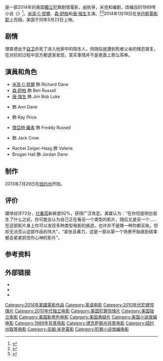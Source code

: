 {{NoteTA
|T=zh-hans:七月寒潮;zh-tw:七月寒潮;zh-hk:七月寒戰
|1=zh-hans:七月寒潮;zh-tw:七月寒潮;zh-hk:七月寒戰
|G1=Show
}}
{{Infobox film
| name           = 七月寒戰
| original_name  = ''Cold in July''
| image          = Moviepostercoldinjuly.jpg
| image_size     = 220px
| caption        = 电影海报
| director       = {{link-en|吉姆·米克|Jim Mickle}}
| producer       = Linda Moran<br />Rene Bastian<br />Adam Folk<br />Marie Savare
| screenplay     = {{link-en|尼克·達米奇|Nick Damici}}<br />吉姆·米克
| based_on       = 《''{{link-en|Cold in July (novel)|Cold in July (novel)|Cold in July}}''》<br />作者：{{link-en|喬·R·蘭斯代爾|Joe R. Lansdale}}
| starring       = [[米高·C·賀爾|米高·C·賀爾]]<br />[[森·舒柏|森·舒柏]]<br />[[唐·強生|唐·強生]]
| music          = Jeff Grace
| cinematography = Ryan Samul
| editing        = John Paul Horstmann<br />吉姆·米克
| studio         = BSM Studio<br />Belladonna Production<br />Backup Media<br />Paradise City
| distributor    = {{link-en|IFC Films|IFC Films}}
| released       = {{film date|2014|01|18|[[辛丹斯電影節|辛丹斯電影節]]|2014|5|23|美国}}
| runtime        = 109分钟
| country        = 美国
| language       = 英语
| budget         = 
| gross          = $427,418
| cn_name = 七月寒潮
| hk_name = 七月寒戰
| tw_name = 七月寒潮
}}
{{作品名稱|name=''Cold in July''|hk=七月寒戰|tw=七月寒潮|equiv-cn=tw}}是一部2014年的美国[[獨立電影|獨立]]犯罪剧情電影，由{{link-en|吉姆·米克|Jim Mickle}}执导，米克和{{link-en|尼克·達米奇|Nick Damici}}编剧，改编自{{link-en|喬·R·蘭斯代爾|Joe R. Lansdale}}的1989年小说《''{{link-en|Cold in July (novel)|Cold in July (novel)|Cold in July}}''》<ref name=den>{{cite web|last=Buxton|first=Marc|title=Cold in July Author Joe R. Lansdale Talks About The Movie Adaptation|url=http://www.denofgeek.us/movies/cold-in-july/232081/cold-in-july-author-joe-r-lansdale-talks-about-the-movie-adaptation|work=[[Den_of_Geek|Den of Geek]]|date=January 16, 2014|accessdate=12 May 2014|archive-date=2014-05-12|archive-url=https://web.archive.org/web/20140512222213/http://www.denofgeek.us/movies/cold-in-july/232081/cold-in-july-author-joe-r-lansdale-talks-about-the-movie-adaptation|dead-url=no}}</ref>。[[米高·C·賀爾|米高·C·賀爾]]、[[森·舒柏|森·舒柏]]和[[唐·強生|唐·強生]]主演。<ref>{{cite web|title=Shepard, Johnson, Shaw Join 'Cold in July' (EXCLUSIVE)|url=http://variety.com/2013/film/international/shepard-johnson-shaw-join-cold-in-july-exclusive-1200597423/|last=Hopewell|first=John|work=[[Variety_(magazine)|Variety]]|date=September 3, 2013|accessdate=October 24, 2013|archive-date=2014-02-18|archive-url=https://web.archive.org/web/20140218090544/http://variety.com/2013/film/international/shepard-johnson-shaw-join-cold-in-july-exclusive-1200597423/|dead-url=no}}</ref><ref name=thr>{{cite news|last=Nani|first=James|title="Dexter" Star Films in Kingston|url=http://www.recordonline.com/apps/pbcs.dll/article?AID=/20130730/NEWS/130739979|work=[[Times-Herald_Record|Times-Herald Record]]|date=July 30, 2013|accessdate=January 20, 2014|archive-date=2019-12-04|archive-url=https://web.archive.org/web/20191204115645/https://www.recordonline.com/apps/pbcs.dll/article?AID=%2F20130730%2FNEWS%2F130739979|dead-url=no}}</ref>2014年1月18日在[[辛丹斯電影節|辛丹斯電影節]]上亮相，美国于同年5月23日上映。

== 剧情 ==
理查德出于[[自卫|自卫]]杀死了进入他家中的陌生人，但随后就遭到死者父亲的残忍报复。在对抗的过程中双方都逐渐发现，其实事情并不是表面上那么简单。

== 演員和角色 ==
* [[米高·C·賀爾|米高·C·賀爾]] 飾 Richard Dane
* [[森·舒柏|森·舒柏]] 飾 Ben Russell
* [[唐·強生|唐·強生]] 飾 Jim Bob Luke
* {{link-en|凡妮莎·蕭|Vinessa Shaw}} 飾 Ann Dane
* {{link-en|尼克·達米奇|Nick Damici}} 飾 Ray Price
* [[懷亞特·羅素|懷亞特·羅素]] 飾 Freddy Russell
* {{link-en|蘭尼·法拉提|Lanny Flaherty}} 飾 Jack Crow
* Rachel Zeiger-Haag 飾 Valerie
* Brogan Hall 飾 Jordan Dane

== 制作 ==
2013年7月29日在[[纽约州|纽约州]]开拍。

== 评价 ==
媒体综评72分，[[烂番茄|烂番茄]]新鲜度92%，获得广泛肯定。美媒认为：“在你彻底明白發生了什么之前，你可能会认为自己正在看另一个类型的影片，随后又是另一个……在这部影片身上你可以发现多种类型电影的痕迹。也许并不是哪一种你都买账，但却无法否认这部作品的伟大”，“紧张且暴力，这是一部从第一个场景开始直到结束都会紧紧抓住你心神的影片”。

== 参考资料 ==
{{reflist|2}}

== 外部链接 ==
* {{IMDb title|1179031}}
* {{Rotten Tomatoes|cold_in_july_2014|Cold in July}}
* {{Metacritic film|cold-in-july|Cold in July}}

{{Jim Mickle}}
{{DEFAULTSORT:Cold in July}}
[[Category:2014年美國電影作品|Category:2014年美國電影作品]]
[[Category:英语电影|Category:英语电影]]
[[Category:2010年代犯罪惊悚片|Category:2010年代犯罪惊悚片]]
[[Category:2010年代独立电影|Category:2010年代独立电影]]
[[Category:美国犯罪惊悚片|Category:美国犯罪惊悚片]]
[[Category:美国独立电影|Category:美国独立电影]]
[[Category:美国新黑色电影|Category:美国新黑色电影]]
[[Category:美国悬疑片|Category:美国悬疑片]]
[[Category:美国小说改编电影|Category:美国小说改编电影]]
[[Category:1989年背景电影|Category:1989年背景电影]]
[[Category:德克萨斯州背景电影|Category:德克萨斯州背景电影]]
[[Category:纽约州取景电影|Category:纽约州取景电影]]
[[Category:吉姆·米克電影|Category:吉姆·米克電影]]
[[Category:犯罪小说改编电影|Category:犯罪小说改编电影]]